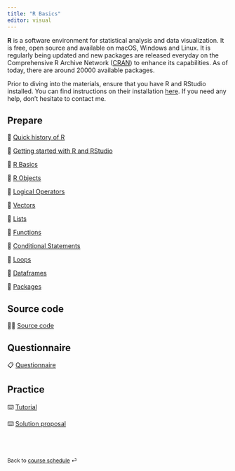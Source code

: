 ```yaml
---
title: "R Basics"
editor: visual
---
```


**R** is a software environment for statistical analysis and data visualization. It is free, open source and available on macOS, Windows and Linux. It is regularly being updated and new packages are released everyday on the Comprehensive R Archive Network ([CRAN](https://cloud.r-project.org/web/packages/available_packages_by_date.html)) to enhance its capabilities. As of today, there are around $20000$ available packages.

Prior to diving into the materials, ensure that you have R and RStudio installed. You can find instructions on their installation [here](/information/faq.qmd). If you need any help, don't hesitate to contact me.


## Prepare

📖 [Quick history of R](/contents/week-1/00_History_of_R.qmd)

📖 [Getting started with R and RStudio](/contents/week-1/01_Getting_Started.qmd)

📖 [R Basics](/contents/week-1/01_R_Basics.qmd)

📖 [R Objects](/contents/week-1/02_R_Objects.qmd)

📖 [Logical Operators](/contents/week-1/03_Logical_Ops.qmd)

📖 [Vectors](/contents/week-1/04_Vectors.qmd)

📖 [Lists](/contents/week-1/05_Lists.qmd)

📖 [Functions](/contents/week-1/06_Functions.qmd)

📖 [Conditional Statements](/contents/week-1/07_If_Else.qmd)

📖 [Loops](/contents/week-1/08_Loops.qmd)

📖 [Dataframes](/contents/week-1/09_Dataframes.qmd)

📖 [Packages](/contents/week-1/10_Packages.qmd)

## Source code

🧑‍💻 [Source code](/contents/week-1/source/all_code_chunks.R)

## Questionnaire

📋 [Questionnaire](/questionnaire/qcm-week-1.qmd)

## Practice

⌨️ [Tutorial](/labs/lab-week-1.qmd)

⌨️ [Solution proposal](/labs/solutions/week-1.R)

<br><br>

::: {style="font-size: 0.875em;"}
Back to [course schedule](/ "Course schedule") ⏎
:::